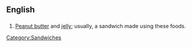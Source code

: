 ==English==

==={{initialism}}===
{{infl|en|initialism}}

# [[peanut butter|Peanut butter]] and [[jelly]]; usually, a sandwich made using these foods.

[[Category:Sandwiches]]